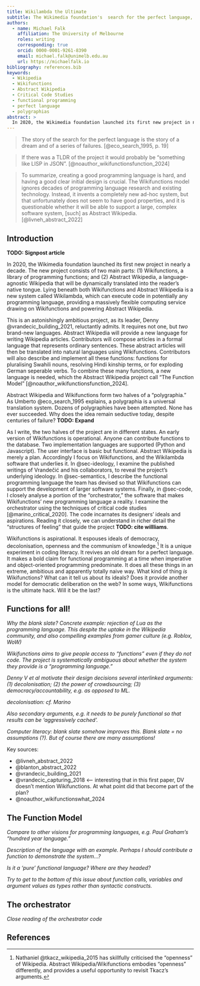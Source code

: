 ```yaml
---
title: Wikilambda the Ultimate
subtitle: The Wikimedia foundation's  search for the perfect language, part 1
authors:
  - name: Michael Falk
    affiliation: The University of Melbourne
    roles: writing
    corresponding: true
    orcid: 0000-0001-9261-8390
    email: michael.falk@unimelb.edu.au
    url: https://michaelfalk.io
bibliography: references.bib
keywords:
  - Wikipedia
  - Wikifunctions
  - Abstract Wikipedia
  - Critical Code Studies
  - functional programming
  - perfect language
  - polygraphias
abstract: >
  In 2020, the Wikimedia foundation launched its first new project in nearly a decade. The new project consists of two main parts: (1) Wikifunctions, a library of programming functions; and (2) Abstract Wikipedia, a language-agnostic Wikipedia that will be dynamically translated into the reader’s native tongue. Lying beneath both Wikifunctions and Abstract Wikipedia is a new system called Wikilambda, which can execute code in potentially any programming language, providing a massively flexible computing service drawing on Wikifunctions and powering Abstract Wikipedia. The entire system is designed to address a fundamental bias in Wikipedia, namely its bias towards majority languages like English and Spanish. In this paper, I present Wikilambda as an audacious attempt to realise a ‘perfect language’, as theorised by Umberto @eco_search_1995. Wikilambda provides a way of specifying functions that is supposed to transcend any particular 'native' language. In this way, it provides editors of Wikifunctions and Abstract Wikipedia with a way of contributing to the overall system no matter which 'native' programming languages they know. More broadly, Wikilambda aims to achieve the 'democratization of programming', by enabling any person to use any function without needing to know English or a particular programming language [@vrandecic_building_2021]. I present the 'perfect language' provided by Wikilambda. I situate it in the general history of 'perfect' languages, and in the more specific history of functional languages including LISP and the Lambda calculus. Wikilambda's perfect language embodies certain ideals of fairness and universality which it is our duty to understand and critique.
---
```


> The story of the search for the perfect language is the story of a dream and of a series of failures. [@eco_search_1995, p. 19]

> If there was a TLDR of the project it would probably be “something like LISP in JSON”. [@noauthor_wikifunctionsfunction_2024]

> To summarize, creating a good programming language is hard, and having a good clear initial design is crucial. The Wikifunctions model ignores decades of programming language research and existing technology. Instead, it invents a completely new ad-hoc system, but that unfortunately does not seem to have good properties, and it is questionable whether it will be able to support a large, complex software system, [such] as Abstract Wikipedia. [@livneh_abstract_2022]

## Introduction

**TODO: Signpost article**

In 2020, the Wikimedia foundation launched its first new project in nearly a decade. The new project consists of two main parts: (1) Wikifunctions, a library of programming functions; and (2) Abstract Wikipedia, a language-agnostic Wikipedia that will be dynamically translated into the reader’s native tongue. Lying beneath both Wikifunctions and Abstract Wikipedia is a new system called Wikilambda, which can execute code in potentially any programming language, providing a massively flexible computing service drawing on Wikifunctions and powering Abstract Wikipedia.

This is an astonishingly ambitious project, as its leader, Denny @vrandecic_building_2021, reluctantly admits. It requires not one, but *two* brand-new languages. Abstract Wikipedia will provide a new language for writing Wikipedia articles. Contributors will compose articles in a formal language that represents ordinary sentences. These abstract articles will then be translated into natural languages using Wikifunctions. Contributors will also describe and implement all these functions: functions for pluralising Swahili nouns, resolving Hindi kinship terms, or for exploding German seperable verbs. To combine these many functions, a new language is needed, which the Abstract Wikipedia project call "The Function Model" [@noauthor_wikifunctionsfunction_2024].

Abstract Wikipedia and Wikifunctions form two halves of a "polygraphia." As Umberto @eco_search_1995 explains, a polygraphia is a universal translation system. Dozens of polygraphies have been attempted. None has ever succeeded. Why does the idea remain seductive today, despite centuries of failure? **TODO: Expand**

As I write, the two halves of the project are in different states. An early version of Wikifunctions is operational. Anyone can contribute functions to the database. Two implementation languages are supported (Python and Javascript). The user interface is basic but functional. Abstract Wikipedia is merely a plan. Accordingly I focus on Wikifunctions, and the Wikilambda software that underlies it. In @sec-ideology, I examine the published writings of Vrandečić and his collaborators, to reveal the project's underlying ideology. In @sec-semantics, I describe the functional programming language the team has devised so that Wikifunctions can support the development of larger software systems. Finally, in @sec-code, I closely analyse a portion of the "orchestrator," the software that makes Wikifunctions' new programming language a reality. I examine the orchestrator using the techniques of critical code studies [@marino_critical_2020]. The code incarnates its designers' ideals and aspirations. Reading it closely, we can understand in richer detail the "structures of feeling" that guide the project **TODO: cite willliams**.

Wikifunctions is aspirational. It espouses ideals of democracy, decolonisation, openness and the communism of knowledge.[^1] It is a unique experiment in coding literacy. It revives an old dream for a perfect language. It makes a bold claim for functional programming at a time when imperative and object-oriented programming predominate. It does all these things in an extreme, ambitious and apparently totally naive way. What kind of thing *is* Wikifunctions? What can it tell us about its ideals? Does it provide another model for democratic deliberation on the web? In some ways, Wikifunctions is the ultimate hack. Will it be the last?

[^1]: Nathaniel @tkacz_wikipedia_2015 has skillfully criticised the "openness" of Wikipedia. Abstract Wikipedia/Wikifunctions embodies "openness" differently, and provides a useful opportunity to revisit Tkacz's arguments.

## Functions for all! {#sec-ideology}

*Why the blank slate? Concrete example: rejection of Lua as the programming language. This despite the uptake in the Wikipedia community, and also compelling examples from gamer culture (e.g. Roblox, WoW)*

*Wikifunctions aims to give people access to "functions" even if they do not code. The project is systematically ambiguous about whether the system they provide is a "programming language."*

*Denny V et al motivate their design decisions several interlinked arguments: (1) decolonisation; (2) the power of crowdsourcing; (3) democracy/accountability, e.g. as opposed to ML.*

*decolonisation: cf. Marino*

*Also secondary arguments, e.g. it needs to be purely functional so that results can be 'aggressively cached'.*

*Computer literacy: blank slate somehow improves this. Blank slate = no assumptions (?). But of course there are many assumptions!*

Key sources:

- @livneh_abstract_2022
- @blanton_abstract_2022
- @vrandecic_building_2021
- @vrandecic_capturing_2018 <-- interesting that in this first paper, DV doesn't mention Wikifunctions. At what point did that become part of the plan?
- @noauthor_wikifunctionswhat_2024

## The Function Model {#sec-semantics}

*Compare to other visions for programming languages, e.g. Paul Graham's "hundred year language."*

*Description of the language with an example. Perhaps I should contribute a function to demonstrate the system...?*

*Is it a 'pure' functional language? Where are they headed?*

*Try to get to the bottom of this issue about function calls, variables and argument values as types rather than syntactic constructs.*

## The orchestrator {#sec-code}

*Close reading of the orchestrator code*



## References

